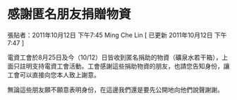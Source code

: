 # 感謝匿名朋友捐贈物資

張貼者：2011年10月12日 下午7:45 Ming Che Lin  [ 已更新 2011年10月12日 下午7:47 ]

電資工會於8月25日及今（10/12）日皆收到匿名捐助的物資（礦泉水若干箱），上面只註明支持電資工會活動。工會感謝這些捐助物資的朋友，也請您告知身份，讓工會可以直接向您本人致上謝意。 

無論這些朋友願不願意表明身份，在這邊我們還是要先公開地向他們說聲謝謝。

